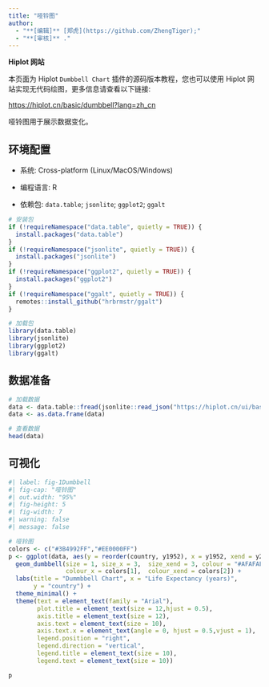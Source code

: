 ```yaml
---
title: "哑铃图"
author:
  - "**[编辑]** [郑虎](https://github.com/ZhengTiger);"
  - "**[审核]** ."
---
```


::: callout-note
**Hiplot 网站**

本页面为 Hiplot `Dumbbell Chart` 插件的源码版本教程，您也可以使用 Hiplot 网站实现无代码绘图，更多信息请查看以下链接:

<https://hiplot.cn/basic/dumbbell?lang=zh_cn>
:::

哑铃图用于展示数据变化。

## 环境配置

-   系统: Cross-platform (Linux/MacOS/Windows)

-   编程语言: R

-   依赖包: `data.table`; `jsonlite`; `ggplot2`; `ggalt`

```r
# 安装包
if (!requireNamespace("data.table", quietly = TRUE)) {
  install.packages("data.table")
}
if (!requireNamespace("jsonlite", quietly = TRUE)) {
  install.packages("jsonlite")
}
if (!requireNamespace("ggplot2", quietly = TRUE)) {
  install.packages("ggplot2")
}
if (!requireNamespace("ggalt", quietly = TRUE)) {
  remotes::install_github("hrbrmstr/ggalt")
}

# 加载包
library(data.table)
library(jsonlite)
library(ggplot2)
library(ggalt)
```

## 数据准备

```r
# 加载数据
data <- data.table::fread(jsonlite::read_json("https://hiplot.cn/ui/basic/dumbbell/data.json")$exampleData$textarea[[1]])
data <- as.data.frame(data)

# 查看数据
head(data)
```

## 可视化

```r
#| label: fig-1Dumbbell
#| fig-cap: "哑铃图"
#| out.width: "95%"
#| fig-height: 5
#| fig-width: 7
#| warning: false
#| message: false

# 哑铃图
colors <- c("#3B4992FF","#EE0000FF")
p <- ggplot(data, aes(y = reorder(country, y1952), x = y1952, xend = y2007)) +
  geom_dumbbell(size = 1, size_x = 3,  size_xend = 3, colour = "#AFAFAF",  
                colour_x = colors[1],  colour_xend = colors[2]) +
  labs(title = "Dummbbell Chart", x = "Life Expectancy (years)",
       y = "country") +
  theme_minimal() +
  theme(text = element_text(family = "Arial"),
        plot.title = element_text(size = 12,hjust = 0.5),
        axis.title = element_text(size = 12),
        axis.text = element_text(size = 10),
        axis.text.x = element_text(angle = 0, hjust = 0.5,vjust = 1),
        legend.position = "right",
        legend.direction = "vertical",
        legend.title = element_text(size = 10),
        legend.text = element_text(size = 10))

p
```



